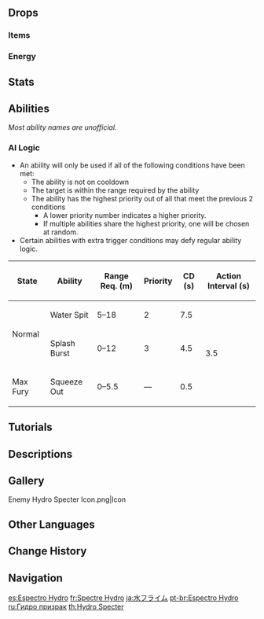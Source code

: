 {{Enemy Infobox
|image    = Enemy Hydro Specter.png
|type     = Common Enemies
|dmgtype  = Hydro
|weakpoint = no
|family   = Elemental Lifeforms
|group    = Specters
|location = [[Seirai Island]], [[Inazuma]]<br>[[Watatsumi Island]], Inazuma
|ability1 = Healing
|ability2 = Fury
}}
{{Enemy Intro}}

==Drops==
===Items===
{{Drops Table|type=Specters}}

===Energy===
{{Energy Drops
|type  = Hydro
|hp1   = 60
|p1    = 1
|hp2   = 0
|p2    = 1
}}

==Stats==
{{Enemy Stats
|hydro_res = Immune
|hp_ratio  = 1.6
|hp_type   = 2
|atk_ratio = 1.75
|atk_type  = 2
}}

==Abilities==
''Most ability names are unofficial.''
{{Enemy Attacks

|name_1 = Fury
|desc_1 = Taking high DMG from a single attack will charge Fury. The higher the DMG dealt, the more Fury will be accumulated. When they have a full Fury bar, they will grow bigger and gain access to enhanced attacks.<table class="fandom-table"><tr><th>DMG Taken (%Max HP)</th><th>Fury Accumulated (%)</th></tr><tr><td>18.75–31.25</td><td>20</td></tr><tr><td>31.25–43.75</td><td>40</td></tr><tr><td>43.75–56.25</td><td>70</td></tr><tr><td>56.25+</td><td>100</td></tr></table>

|name_2 = Water Spit
|desc_2 = Shoots a slow homing bubble that deals '''80% ATK''' as {{Color|Hydro DMG}}.

|name_3 = Splash Burst
|desc_3 = Spins before summoning a splash at the location of the player, dealing '''80% ATK''' as {{Color|[[AoE]] Hydro DMG}}. Any enemies in the AoE will be [[heal]]ed by '''40%''' of their Max [[HP]].

|name_4 = Squeeze Out
|desc_4 = Squeezes itself out, before releasing a splash around itself dealing '''100% ATK''' as {{Color|Hydro DMG}}. This attack will only occur at max fury and will be the only attack it uses in that state.

|name_5 = Final Burst
|desc_5 = Explodes after a short pause when defeated, dealing '''100% ATK''' as {{Color|Hydro DMG}}. If at max Fury, DMG is increased to '''120% ATK''', and if enemies are nearby, the explosion will also release bubbles that track nearby enemies and heal them by '''20%''' of their Max HP.
|caption_5 = Normal
|file_5_2 = Hydro Specter Final Burst Fury
|caption_5_2 = Max Fury
}}

===AI Logic===
{{See also|Cooldown#Enemy Cooldowns}}
* An ability will only be used if all of the following conditions have been met:
** The ability is not on cooldown
** The target is within the range required by the ability
** The ability has the highest priority out of all that meet the previous 2 conditions
*** A lower priority number indicates a higher priority.
*** If multiple abilities share the highest priority, one will be chosen at random.
* Certain abilities with extra trigger conditions may defy regular ability logic.

{| class="wikitable"
! State !! Ability !! Range Req. (m) !! Priority !! CD (s) !! Action Interval (s)
|-
| rowspan="2" | Normal || Water Spit || 5–18 || 2 || 7.5 || rowspan="3" | 3.5
|-
| Splash Burst || 0–12 || 3 || 4.5
|-
| Max Fury || Squeeze Out || 0–5.5 || &mdash; || 0.5
|}

==Tutorials==
{{Tutorial|Hydro Specter}}

==Descriptions==
{{Description|A monster birthed from a high concentration of Hydro that can float in the air.<br>On moonlit nights, Hydro Specters will give off a ghostly glow as they float by the riverbank. Their furtive forms are often mistaken by passers-by for wandering spirits, which has made them mainstays in quite a few folktales.|[[Archive]]}}

==Gallery==
<gallery>
Enemy Hydro Specter Icon.png|Icon
</gallery>

==Other Languages==
{{Other Languages
|en      = Hydro Specter
|zhs     = 水飘浮灵
|zhs_rm  = Shuǐ Piāofú-líng
|zht     = 水飄浮靈
|zht_rm  = Shuǐ Piāofú-líng
|zh_tl   = {{Lex|Hydro|zh}} {{Lex|Specter|zh}}
|ja      = 水フライム
|ja_rm   = Mizu Furaimu{{Assumed}}
|ja_tl   = {{Lex|Hydro|ja}} {{Lex|Specter|ja}}
|ko      = 떠도는 물의 {{tt|정령|精靈}}
|ko_rm   = Tteodoneun Mul-ui Jeongryeong
|ko_tl   = {{Lex|Hydro|ko}} {{Lex|Specter|ko}}
|es      = Espectro Hydro
|es_tl   = Hydro Specter
|fr      = Spectre Hydro
|fr_tl   = Hydro Specter
|ru      = Гидро призрак
|ru_tl   = Hydro Specter
|th      = Hydro Specter
|vi      = Bóng Ma - Thủy
|vi_tl   = Specter - {{Lex|Hydro|vi}}
|de      = Hydro-Gespenst
|de_tl   = Hydro Specter
|id      = Hydro Specter
|pt      = Espectro Hydro
|pt_tl   = Hydro Specter
|tr      = Su Uçarlopu
|tr_tl   = {{Lex|Hydro|tr}} {{Lex|Specter|tr}}
|it      = Spettro di Hydro
|it_tl   = 
}}

==Change History==
{{Change History|2.1}}

==Navigation==
{{Enemy Navbox|Common}}

[[es:Espectro Hydro]]
[[fr:Spectre Hydro]]
[[ja:水フライム]]
[[pt-br:Espectro Hydro]]
[[ru:Гидро призрак]]
[[th:Hydro Specter]]